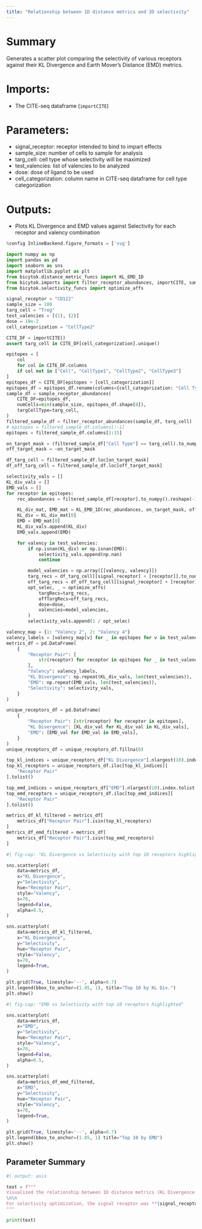 ```yaml
---
title: "Relationship between 1D distance metrics and 2D selectivity"
---
```


# Summary
Generates a scatter plot comparing the selectivity of various receptors against their KL Divergence and Earth Mover's Distance (EMD) metrics.

# Imports:
- The CITE-seq dataframe (`importCITE`)

# Parameters:
- signal_receptor: receptor intended to bind to impart effects
- sample_size: number of cells to sample for analysis
- targ_cell: cell type whose selectivity will be maximized
- test_valencies: list of valencies to be analyzed
- dose: dose of ligand to be used
- cell_categorization: column name in CITE-seq dataframe for cell type categorization

# Outputs:
- Plots KL Divergence and EMD values against Selectivity for each receptor and valency combination

```python
%config InlineBackend.figure_formats = ['svg']

import numpy as np
import pandas as pd
import seaborn as sns
import matplotlib.pyplot as plt
from bicytok.distance_metric_funcs import KL_EMD_1D
from bicytok.imports import filter_receptor_abundances, importCITE, sample_receptor_abundances
from bicytok.selectivity_funcs import optimize_affs

signal_receptor = "CD122"
sample_size = 100
targ_cell = "Treg"
test_valencies = [(1), (2)]
dose = 10e-2
cell_categorization = "CellType2"

CITE_DF = importCITE()
assert targ_cell in CITE_DF[cell_categorization].unique()

epitopes = [
    col
    for col in CITE_DF.columns
    if col not in ["Cell", "CellType1", "CellType2", "CellType3"]
]
epitopes_df = CITE_DF[epitopes + [cell_categorization]]
epitopes_df = epitopes_df.rename(columns={cell_categorization: "Cell Type"})
sample_df = sample_receptor_abundances(
    CITE_DF=epitopes_df,
    numCells=min(sample_size, epitopes_df.shape[0]),
    targCellType=targ_cell,
)
filtered_sample_df = filter_receptor_abundances(sample_df, targ_cell)
# epitopes = filtered_sample_df.columns[:-1]
epitopes = filtered_sample_df.columns[1:15]

on_target_mask = (filtered_sample_df["Cell Type"] == targ_cell).to_numpy()
off_target_mask = ~on_target_mask

df_targ_cell = filtered_sample_df.loc[on_target_mask]
df_off_targ_cell = filtered_sample_df.loc[off_target_mask]

selectivity_vals = []
KL_div_vals = []
EMD_vals = []
for receptor in epitopes:
    rec_abundances = filtered_sample_df[receptor].to_numpy().reshape(-1, 1)

    KL_div_mat, EMD_mat = KL_EMD_1D(rec_abundances, on_target_mask, off_target_mask)
    KL_div = KL_div_mat[0]
    EMD = EMD_mat[0]
    KL_div_vals.append(KL_div)
    EMD_vals.append(EMD)

    for valency in test_valencies:
        if np.isnan(KL_div) or np.isnan(EMD):
            selectivity_vals.append(np.nan)
            continue

        model_valencies = np.array([[valency, valency]])
        targ_recs = df_targ_cell[[signal_receptor] + [receptor]].to_numpy()
        off_targ_recs = df_off_targ_cell[[signal_receptor] + [receptor]].to_numpy()
        opt_selec, _ = optimize_affs(
            targRecs=targ_recs,
            offTargRecs=off_targ_recs,
            dose=dose,
            valencies=model_valencies,
        )
        selectivity_vals.append(1 / opt_selec)

valency_map = {1: "Valency 2", 2: "Valency 4"}
valency_labels = [valency_map[v] for _ in epitopes for v in test_valencies]
metrics_df = pd.DataFrame(
    {
        "Receptor Pair": [
            str(receptor) for receptor in epitopes for _ in test_valencies
        ],
        "Valency": valency_labels,
        "KL Divergence": np.repeat(KL_div_vals, len(test_valencies)),
        "EMD": np.repeat(EMD_vals, len(test_valencies)),
        "Selectivity": selectivity_vals,
    }
)

unique_receptors_df = pd.DataFrame(
    {
        "Receptor Pair": [str(receptor) for receptor in epitopes],
        "KL Divergence": [KL_div_val for KL_div_val in KL_div_vals],
        "EMD": [EMD_val for EMD_val in EMD_vals],
    }
)
unique_receptors_df = unique_receptors_df.fillna(0)

top_kl_indices = unique_receptors_df["KL Divergence"].nlargest(10).index.tolist()
top_kl_receptors = unique_receptors_df.iloc[top_kl_indices][
    "Receptor Pair"
].tolist()

top_emd_indices = unique_receptors_df["EMD"].nlargest(10).index.tolist()
top_emd_receptors = unique_receptors_df.iloc[top_emd_indices][
    "Receptor Pair"
].tolist()

metrics_df_kl_filtered = metrics_df[
    metrics_df["Receptor Pair"].isin(top_kl_receptors)
]
metrics_df_emd_filtered = metrics_df[
    metrics_df["Receptor Pair"].isin(top_emd_receptors)
]
```

```python
#| fig-cap: "KL Divergence vs Selectivity with top 10 receptors highlighted"

sns.scatterplot(
    data=metrics_df,
    x="KL Divergence",
    y="Selectivity",
    hue="Receptor Pair",
    style="Valency",
    s=70,
    legend=False,
    alpha=0.5,
)

sns.scatterplot(
    data=metrics_df_kl_filtered,
    x="KL Divergence",
    y="Selectivity",
    hue="Receptor Pair",
    style="Valency",
    s=70,
    legend=True,
)

plt.grid(True, linestyle='--', alpha=0.7)
plt.legend(bbox_to_anchor=(1.05, 1), title="Top 10 by KL Div.")
plt.show()
```

```python
#| fig-cap: "EMD vs Selectivity with top 10 receptors highlighted"

sns.scatterplot(
    data=metrics_df,
    x="EMD",
    y="Selectivity",
    hue="Receptor Pair",
    style="Valency",
    s=70,
    legend=False,
    alpha=0.5,
)

sns.scatterplot(
    data=metrics_df_emd_filtered,
    x="EMD",
    y="Selectivity",
    hue="Receptor Pair",
    style="Valency",
    s=70,
    legend=True,
)

plt.grid(True, linestyle='--', alpha=0.7)
plt.legend(bbox_to_anchor=(1.05, 1) title="Top 10 by EMD")
plt.show()
```

## Parameter Summary
```python
#| output: asis

text = f"""
Visualized the relationship between 1D distance metrics (KL Divergence and EMD) and 2D selectivity. Target cells were **{targ_cell}**s, compared against all other cell types. The analysis was performed on **{sample_size}** cells sampled from the CITE-seq dataset.
\n\n
For selectivity optimization, the signal receptor was **{signal_receptor}**, with bivalent and tetravalent complexes at a dose of **{dose}**. The epitopes analyzed were **{', '.join(epitopes)}**, which served as the target receptors for selectivity optimization and as the single receptor distributions for 1D EMD and KL div. calculations.
"""

print(text)
```

